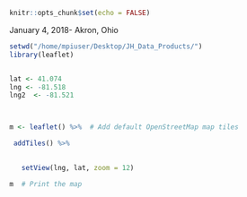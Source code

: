
```r
knitr::opts_chunk$set(echo = FALSE)
```

January 4, 2018- Akron, Ohio



```r
setwd("/home/mpiuser/Desktop/JH_Data_Products/")
library(leaflet)


lat <- 41.074
lng <- -81.518
lng2  <- -81.521



m <- leaflet() %>%  # Add default OpenStreetMap map tiles

 addTiles() %>%  
 

   setView(lng, lat, zoom = 12)

m  # Print the map

```
